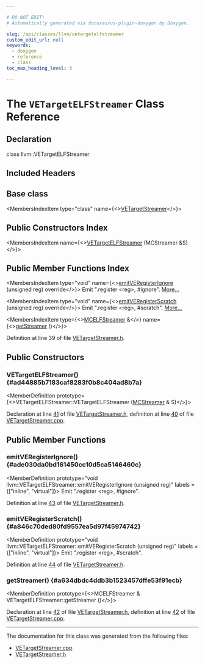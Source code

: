 ```yaml
---

# DO NOT EDIT!
# Automatically generated via docusaurus-plugin-doxygen by Doxygen.

slug: /api/classes/llvm/vetargetelfstreamer
custom_edit_url: null
keywords:
  - doxygen
  - reference
  - class
toc_max_heading_level: 3

---
```





# The `VETargetELFStreamer` Class Reference

<DoxygenPage pluginConfig={pluginConfig}>



## Declaration

<CodeBlock>class llvm::VETargetELFStreamer</CodeBlock>

## Included Headers

<IncludesList>
<IncludesListItem
  filePath="Target/VE/MCTargetDesc/VETargetStreamer.h"
  permalink="/docs/api/files/lib/lib/target/lib/target/ve/lib/target/ve/mctargetdesc/vetargetstreamer-h"
  isLocal="true" />
</IncludesList>

## Base class

<MembersIndex>

<MembersIndexItem
  type="class"
  name={<><a href="/docs/api/classes/llvm/vetargetstreamer">VETargetStreamer</a></>}>
</MembersIndexItem>

</MembersIndex>

## Public Constructors Index

<MembersIndex>

<MembersIndexItem
  name={<><a href="#ad44885b7183caf8283f0b8c404ad8b7a">VETargetELFStreamer</a> (MCStreamer &amp;S)</>}>
</MembersIndexItem>

</MembersIndex>

## Public Member Functions Index

<MembersIndex>

<MembersIndexItem
  type="void"
  name={<><a href="#ade030da0bd161450cc10d5ca5146460c">emitVERegisterIgnore</a> (unsigned reg) override</>}>
Emit &quot;.register &lt;reg&gt;, #ignore&quot;. <a href="#ade030da0bd161450cc10d5ca5146460c">More...</a>
</MembersIndexItem>

<MembersIndexItem
  type="void"
  name={<><a href="#a846c70ded80fd9557ea5d97f45974742">emitVERegisterScratch</a> (unsigned reg) override</>}>
Emit &quot;.register &lt;reg&gt;, #scratch&quot;. <a href="#a846c70ded80fd9557ea5d97f45974742">More...</a>
</MembersIndexItem>

<MembersIndexItem
  type={<><a href="/docs/api/classes/llvm/mcelfstreamer">MCELFStreamer</a> &amp;</>}
  name={<><a href="#a634dbdc4ddb3b1523457dffe53f91ecb">getStreamer</a> ()</>}>
</MembersIndexItem>

</MembersIndex>


Definition at line 39 of file <a href="/docs/api/files/lib/lib/target/lib/target/ve/lib/target/ve/mctargetdesc/vetargetstreamer-h">VETargetStreamer.h</a>.

<SectionDefinition>

## Public Constructors

### VETargetELFStreamer() {#ad44885b7183caf8283f0b8c404ad8b7a}

<MemberDefinition
  prototype={<>VETargetELFStreamer::VETargetELFStreamer (<a href="/docs/api/classes/llvm/mcstreamer">MCStreamer</a> &amp; S)</>}>

Declaration at line <a href="/docs/api/files/lib/lib/target/lib/target/ve/lib/target/ve/mctargetdesc/vetargetstreamer-h/#l00041">41</a> of file <a href="/docs/api/files/lib/lib/target/lib/target/ve/lib/target/ve/mctargetdesc/vetargetstreamer-h">VETargetStreamer.h</a>, definition at line <a href="/docs/api/files/lib/lib/target/lib/target/ve/lib/target/ve/mctargetdesc/vetargetstreamer-cpp/#l00040">40</a> of file <a href="/docs/api/files/lib/lib/target/lib/target/ve/lib/target/ve/mctargetdesc/vetargetstreamer-cpp">VETargetStreamer.cpp</a>.
</MemberDefinition>

</SectionDefinition>

<SectionDefinition>

## Public Member Functions

### emitVERegisterIgnore() {#ade030da0bd161450cc10d5ca5146460c}

<MemberDefinition
  prototype="void llvm::VETargetELFStreamer::emitVERegisterIgnore (unsigned reg)"
  labels = {["inline", "virtual"]}>
Emit &quot;.register &lt;reg&gt;, #ignore&quot;.

Definition at line <a href="/docs/api/files/lib/lib/target/lib/target/ve/lib/target/ve/mctargetdesc/vetargetstreamer-h/#l00043">43</a> of file <a href="/docs/api/files/lib/lib/target/lib/target/ve/lib/target/ve/mctargetdesc/vetargetstreamer-h">VETargetStreamer.h</a>.
</MemberDefinition>

### emitVERegisterScratch() {#a846c70ded80fd9557ea5d97f45974742}

<MemberDefinition
  prototype="void llvm::VETargetELFStreamer::emitVERegisterScratch (unsigned reg)"
  labels = {["inline", "virtual"]}>
Emit &quot;.register &lt;reg&gt;, #scratch&quot;.

Definition at line <a href="/docs/api/files/lib/lib/target/lib/target/ve/lib/target/ve/mctargetdesc/vetargetstreamer-h/#l00044">44</a> of file <a href="/docs/api/files/lib/lib/target/lib/target/ve/lib/target/ve/mctargetdesc/vetargetstreamer-h">VETargetStreamer.h</a>.
</MemberDefinition>

### getStreamer() {#a634dbdc4ddb3b1523457dffe53f91ecb}

<MemberDefinition
  prototype={<>MCELFStreamer &amp; VETargetELFStreamer::getStreamer ()</>}>

Declaration at line <a href="/docs/api/files/lib/lib/target/lib/target/ve/lib/target/ve/mctargetdesc/vetargetstreamer-h/#l00042">42</a> of file <a href="/docs/api/files/lib/lib/target/lib/target/ve/lib/target/ve/mctargetdesc/vetargetstreamer-h">VETargetStreamer.h</a>, definition at line <a href="/docs/api/files/lib/lib/target/lib/target/ve/lib/target/ve/mctargetdesc/vetargetstreamer-cpp/#l00042">42</a> of file <a href="/docs/api/files/lib/lib/target/lib/target/ve/lib/target/ve/mctargetdesc/vetargetstreamer-cpp">VETargetStreamer.cpp</a>.
</MemberDefinition>

</SectionDefinition>

<hr/>

The documentation for this class was generated from the following files:

<ul>
<li><a href="/docs/api/files/lib/lib/target/lib/target/ve/lib/target/ve/mctargetdesc/vetargetstreamer-cpp">VETargetStreamer.cpp</a></li>
<li><a href="/docs/api/files/lib/lib/target/lib/target/ve/lib/target/ve/mctargetdesc/vetargetstreamer-h">VETargetStreamer.h</a></li>
</ul>

</DoxygenPage>

